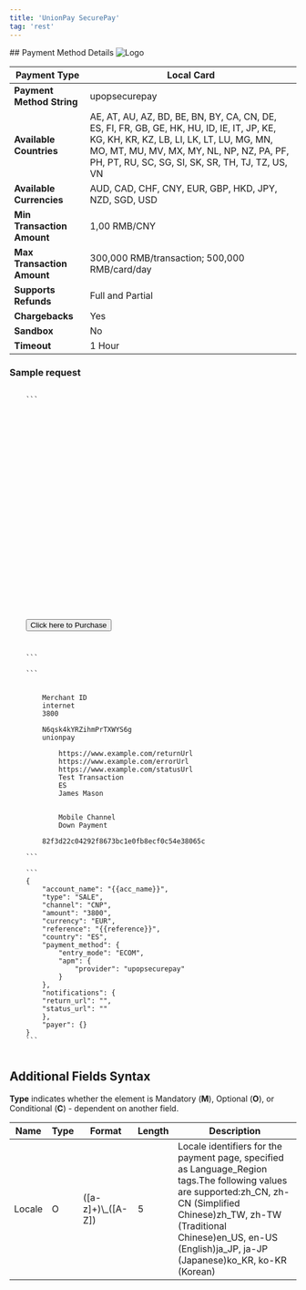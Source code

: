 ```yaml
---
title: 'UnionPay SecurePay'
tag: 'rest'
---
```

        
<div className="flex justify-between items-baseline">
    ## Payment Method Details
    <img alt="Logo" style={{maxWidth: "150px"}} src="/sites/default/files/migrated_images/assets/images/apms/unionpay.png" />
</div>

| **Payment Type**           | Local Card             |
| -------------------------- | -------------------------------------------------------------------------------------------------------------------------------------------------------------------------------------------------------------------------------------- |
| **Payment Method String**  | upopsecurepay          |
| **Available Countries**    | AE, AT, AU, AZ, BD, BE, BN, BY, CA, CN, DE, ES, FI, FR, GB, GE, HK, HU, ID, IE, IT, JP, KE, KG, KH, KR, KZ, LB, LI, LK, LT, LU, MG, MN, MO, MT, MU, MV, MX, MY, NL, NP, NZ, PA, PF, PH, PT, RU, SC, SG, SI, SK, SR, TH, TJ, TZ, US, VN |
| **Available Currencies**   | AUD, CAD, CHF, CNY, EUR, GBP, HKD, JPY, NZD, SGD, USD  |
| **Min Transaction Amount** | 1,00 RMB/CNY           |
| **Max Transaction Amount** | 300,000 RMB/transaction; 500,000 RMB/card/day          |
| **Supports Refunds**       | Full and Partial       |
| **Chargebacks**            | Yes    |
| **Sandbox**| No     |
| **Timeout**| 1 Hour |

### Sample request

<CodeGroup>
	<Code id="html" title="HTTP POST (HPP)" language="markup" active>
	```
	<form method="POST" action="https://pay.sandbox.realexpayments.com/pay">
	<input type="hidden" name="TIMESTAMP" value ="{{ timestamp }}">
	<input type="hidden" name="MERCHANT_ID" value ="{{merchantId}}">
	<input type="hidden" name="ACCOUNT" value ="internet">
	<input type="hidden" name="ORDER_ID" value ="20230202170122-63dbec62c02a5">
	<input type="hidden" name="AMOUNT" value ="3800">
	<input type="hidden" name="CURRENCY" value ="EUR">
	<input type="hidden" name="SHA1HASH" value ="7656a9e2ffa1db445f180daafd65bbfa89ffdaa1">
	<input type="hidden" name="AUTO_SETTLE_FLAG" value ="1">
	<input type="hidden" name="HPP_VERSION" value ="2">
	<input type="hidden" name="HPP_CUSTOMER_COUNTRY" value ="ES">
	<input type="hidden" name="HPP_CUSTOMER_FIRSTNAME" value ="James">
	<input type="hidden" name="HPP_CUSTOMER_LASTNAME" value ="Mason">
	<input type="hidden" name="MERCHANT_RESPONSE_URL" value =”https://www.example.com/statusUrl”>
	<input type="hidden" name="HPP_TX_STATUS_URL" value =”https://www.example.com/statusUrl”>
	<input type="hidden" name="HPP_ADDRESS_MATCH_INDICATOR" value ="false">
	<input type="hidden" name="HPP_BILLING_STREET1" value ="Flat 123">
	<input type="hidden" name="HPP_BILLING_CITY" value ="Halifax">
	<input type="hidden" name="HPP_BILLING_POSTALCODE" value ="E77 4QJ">
	<input type="hidden" name="HPP_BILLING_COUNTRY" value ="826">
	<input type="hidden" name="HPP_LANG" value ="EN">
	<input type="hidden" name="HPP_CHALLENGE_REQUEST_INDICATOR" value ="NO_PREFERENCE">
	<input type="hidden" name="HPP_CUSTOMER_EMAIL" value ="james.mason@example.com">
	<input type="hidden" name="COMMENT1" value="Mobile Channel">
	<input type="hidden" name="COMMENT2" value="Down Payment">
	<input type="hidden" name="CARD_PAYMENT_BUTTON" value="Pay Now">
	<input type="submit" value="Click here to Purchase">
	</form>
	```
	</Code>
	<Code id="xml" title="XML" language="markup">
	```
	<?xml version='1.0' encoding='UTF-8'?>			
	<request type='payment-set' timestamp='{{timestamp}}'>			
		<merchantid>Merchant ID</merchantid>		
		<account>internet</account>		
		<amount currency='EUR'>3800</amount>	
		<autosettle flag='1' />		
		<orderid>N6qsk4kYRZihmPrTXWYS6g</orderid>		
		<paymentmethod>unionpay</paymentmethod>		
		<paymentmethoddetails>		
			<returnurl>https://www.example.com/returnUrl</returnurl>	
			<errorurl>https://www.example.com/errorUrl</errorurl>	
			<statusupdateurl>https://www.example.com/statusUrl</statusupdateurl>	
			<descriptor>Test Transaction</descriptor>	
			<country>ES </country>	
			<accountholdername>James Mason</accountholdername>	
		</paymentmethoddetails>		
		<comments>		
			<comment id='1'>Mobile Channel</comment>	
			<comment id='2'>Down Payment</comment>	
		</comments>		
		<sha1hash>82f3d22c04292f8673bc1e0fb8ecf0c54e38065c</sha1hash>		
	</request>	
	```
	</Code>
	<Code id="json" title="JSON" language="json">
	```
	{        
		"account_name": "{{acc_name}}",
		"type": "SALE",
		"channel": "CNP",
		"amount": "3800",
		"currency": "EUR",
		"reference": "{{reference}}",
		"country": "ES",
		"payment_method": {
			"entry_mode": "ECOM",        
			"apm": {        
				"provider": "upopsecurepay"
			}
		},
		"notifications": {
		"return_url": "<Replace with your own endpoints>",
		"status_url": "<Replace with your own endpoints>"
		},
		"payer": {}
	}    
	```
	</Code>
</CodeGroup>

## Additional Fields Syntax

**Type** indicates whether the element is Mandatory (**M**), Optional (**O**), or Conditional (**C**) - dependent on another field.

| Name   | Type | Format  | Length | Description               |
| ------ | ---- | ----------------------- | ------ | --------------------------------------------------------------------------------------------------------------------------------------------------------------------------------------------------------------------------------------------------------- |
| Locale | O    | (\[a-z\]+)\\\_(\[A-Z\]) | 5      | Locale identifiers for the payment page, specified as Language\_Region tags.The following values are supported:zh\_CN, zh-CN (Simplified Chinese)zh\_TW, zh-TW (Traditional Chinese)en\_US, en-US (English)ja\_JP, ja-JP (Japanese)ko\_KR, ko-KR (Korean) |